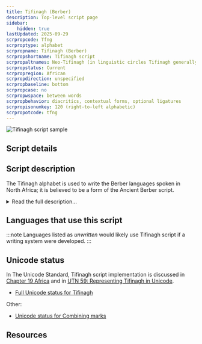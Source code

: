 ```yaml
---
title: Tifinagh (Berber)
description: Top-level script page
sidebar:
    hidden: true
lastUpdated: 2025-09-29
scrpropcode: Tfng
scrproptype: alphabet
scrpropname: Tifinagh (Berber)
scrpropshortname: Tifinagh script
scrpropaltnames: Neo-Tifinagh (in linguistic circles Tifinagh generally refers to the old Berber abjad)
scrpropstatus: Current
scrpropregion: African
scrpropdirection: unspecified
scrpropbaseline: bottom
scrpropcase: no
scrpropwspace: between words
scrpropbehavior: diacritics, contextual forms, optional ligatures
scrpropisonumkey: 120 (right-to-left alphabetic)
scrpropotcode: tfng
---
```



![Tifinagh script sample](../images/tfng-sample.png "Tifinagh carving, used with permission of Tim Brookes.")

## Script details

<ScriptDetails />

## Script description

The Tifinagh alphabet is used to write the Berber languages spoken in North Africa; it is believed to be a form of the Ancient Berber script.

<details>
<summary>Read the full description...</summary>It is widely used by the Tuareg, the principal inhabitants of the Saharan interior.

There are many regional variations of the script; the standardised version proposed by the Institut Royal de la Culture Amazighe (IRCAM) consists of 33 symbols. This character set does not represent the full phonemic inventory of any particular language, but was proposed with a view to progressively unifying regional phonological variations in the orthography. Consonant [gemination](/reference/glossary#gemination) is represented by writing the letter twice. Traditionally, vowels are only written word-finally, although in some areas Arabic diacritics are adopted to represent word-internal vowels. Some Tuareg orthographies use diacritics from the "Combining Diacritics" Unicode block. Some texts also employ a number of conjunct forms in order to differentiate between words which would otherwise be ambiguous due to the vowels being unwritten. Historically, the script has been written in any direction, horizontally or vertically, although today it tends to be written by the Tuaregs horizontally from right to left, and by the Berbers from left to right. Words are separated by spaces and Latin punctuation is generally used, although in some areas a _tazarast_ symbol is used for phrase and sentence breaks.

The Tifinagh script as regulated by IRCAM has officially been the only writing system for transcribing the Tamazight language in Morocco since 2003. The script also remains widely used in Algeria, Mali and Niger; however, it is generally used alongside the Latin or Arabic alphabets. Public use of the script was banned in Libya under Colonel Gaddafi's regime, but the interim government, the National Transitional Council, appears to be more open to it.

Tifinagh is also sometimes known by the name of the language or the people using it, for example Tuareg or Berber. It is also referred to as Neo-Tifinagh to distinguish it from the old Berber abjad, Tifinagh.
</details>

## Languages that use this script

:::note
Languages listed as _unwritten_ would likely use Tifinagh script if a writing system were developed. 
:::

<WsList script='Tfng' wsMax='5' />

## Unicode status

In The Unicode Standard, Tifinagh script implementation is discussed in [Chapter 19 Africa](https://www.unicode.org/versions/latest/core-spec/chapter-19/#G43184) and in [UTN 59: Representing Tifinagh in Unicode](https://www.unicode.org/notes/tn59/).

- [Full Unicode status for Tifinagh](/scrlang/unicode/tfng-unicode)


Other:

- [Unicode status for Combining marks](/scrlang/unicode/x-comb-marks-unicode)


## Resources

<ScriptResources detailSummary='seemore' />

